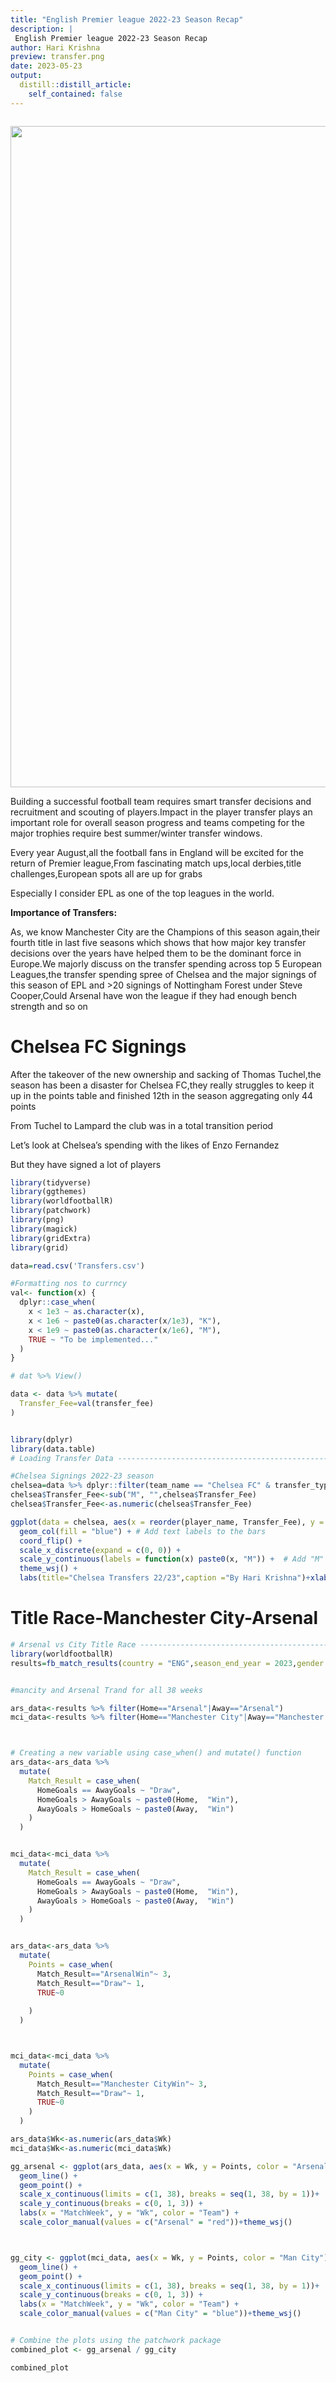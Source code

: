 ```yaml
---
title: "English Premier league 2022-23 Season Recap"
description: |
 English Premier league 2022-23 Season Recap
author: Hari Krishna
preview: transfer.png
date: 2023-05-23
output:
  distill::distill_article:
    self_contained: false
---
```


![]()

![](football.jpg){width="1058"}

Building a successful football team requires smart transfer decisions and recruitment and scouting of players.Impact in the player transfer plays an important role for overall season progress and teams competing for the major trophies require best summer/winter transfer windows.

Every year August,all the football fans in England will be excited for the return of Premier league,From fascinating match ups,local derbies,title challenges,European spots all are up for grabs

Especially I consider EPL as one of the top leagues in the world.

**Importance of Transfers:**

As, we know Manchester City are the Champions of this season again,their fourth title in last five seasons which shows that how major key transfer decisions over the years have helped them to be the dominant force in Europe.We majorly discuss on the transfer spending across top 5 European Leagues,the transfer spending spree of Chelsea and the major signings of this season of EPL and \>20 signings of Nottingham Forest under Steve Cooper,Could Arsenal have won the league if they had enough bench strength and so on

# Chelsea FC Signings

After the takeover of the new ownership and sacking of Thomas Tuchel,the season has been a disaster for Chelsea FC,they really struggles to keep it up in the points table and finished 12th in the season aggregating only 44 points

From Tuchel to Lampard the club was in a total transition period

Let's look at Chelsea's spending with the likes of Enzo Fernandez

But they have signed a lot of players

```r
library(tidyverse)
library(ggthemes)
library(worldfootballR)
library(patchwork)
library(png)
library(magick)
library(gridExtra)
library(grid)
```

```r
data=read.csv('Transfers.csv')

#Formatting nos to currncy
val<- function(x) {
  dplyr::case_when(
    x < 1e3 ~ as.character(x),
    x < 1e6 ~ paste0(as.character(x/1e3), "K"),
    x < 1e9 ~ paste0(as.character(x/1e6), "M"),
    TRUE ~ "To be implemented..."
  )
}

# dat %>% View()

data <- data %>% mutate(
  Transfer_Fee=val(transfer_fee)
)



```

```r
library(dplyr)
library(data.table)
# Loading Transfer Data --------------------------------------------------

#Chelsea Signings 2022-23 season
chelsea=data %>% dplyr::filter(team_name == "Chelsea FC" & transfer_type=="Arrivals" & transfer_fee>0)
chelsea$Transfer_Fee<-sub("M", "",chelsea$Transfer_Fee)
chelsea$Transfer_Fee<-as.numeric(chelsea$Transfer_Fee)

ggplot(data = chelsea, aes(x = reorder(player_name, Transfer_Fee), y = Transfer_Fee)) +
  geom_col(fill = "blue") + # Add text labels to the bars
  coord_flip() +
  scale_x_discrete(expand = c(0, 0)) +
  scale_y_continuous(labels = function(x) paste0(x, "M")) +  # Add "M" to y-axis labels
  theme_wsj() +
  labs(title="Chelsea Transfers 22/23",caption ="By Hari Krishna")+xlab("")


```

# Title Race-Manchester City-Arsenal

```r
# Arsenal vs City Title Race ----------------------------------------------
library(worldfootballR)
results=fb_match_results(country = "ENG",season_end_year = 2023,gender = "M",tier = "1st")


#mancity and Arsenal Trand for all 38 weeks

ars_data<-results %>% filter(Home=="Arsenal"|Away=="Arsenal")
mci_data<-results %>% filter(Home=="Manchester City"|Away=="Manchester City")



# Creating a new variable using case_when() and mutate() function
ars_data<-ars_data %>%
  mutate(
    Match_Result = case_when(
      HomeGoals == AwayGoals ~ "Draw",
      HomeGoals > AwayGoals ~ paste0(Home,  "Win"),
      AwayGoals > HomeGoals ~ paste0(Away,  "Win")
    )
  )


mci_data<-mci_data %>%
  mutate(
    Match_Result = case_when(
      HomeGoals == AwayGoals ~ "Draw",
      HomeGoals > AwayGoals ~ paste0(Home,  "Win"),
      AwayGoals > HomeGoals ~ paste0(Away,  "Win")
    )
  )


ars_data<-ars_data %>%
  mutate(
    Points = case_when(
      Match_Result=="ArsenalWin"~ 3,
      Match_Result=="Draw"~ 1,
      TRUE~0
      
    )
  )



mci_data<-mci_data %>%
  mutate(
    Points = case_when(
      Match_Result=="Manchester CityWin"~ 3,
      Match_Result=="Draw"~ 1,
      TRUE~0
    )
  )

ars_data$Wk<-as.numeric(ars_data$Wk)
mci_data$Wk<-as.numeric(mci_data$Wk)


```

```r




gg_arsenal <- ggplot(ars_data, aes(x = Wk, y = Points, color = "Arsenal")) +
  geom_line() +
  geom_point() +
  scale_x_continuous(limits = c(1, 38), breaks = seq(1, 38, by = 1))+
  scale_y_continuous(breaks = c(0, 1, 3)) +
  labs(x = "MatchWeek", y = "Wk", color = "Team") +
  scale_color_manual(values = c("Arsenal" = "red"))+theme_wsj()



gg_city <- ggplot(mci_data, aes(x = Wk, y = Points, color = "Man City")) +
  geom_line() +
  geom_point() +
  scale_x_continuous(limits = c(1, 38), breaks = seq(1, 38, by = 1))+
  scale_y_continuous(breaks = c(0, 1, 3)) +
  labs(x = "MatchWeek", y = "Wk", color = "Team") +
  scale_color_manual(values = c("Man City" = "blue"))+theme_wsj()


# Combine the plots using the patchwork package
combined_plot <- gg_arsenal / gg_city

combined_plot



```
